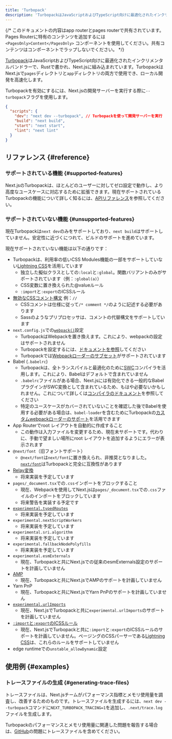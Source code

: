 ```yaml
---
title: 'Turbopack'
description: 'TurbopackはJavaScriptおよびTypeScript向けに最適化されたインクリメンタルバンドラーで、Rustで書かれ、Next.jsに組み込まれています。'
---
```


{/* このドキュメントの内容はapp routerとpages routerで共有されています。Pages Routerに特有のコンテンツを追加するには `<PagesOnly>Content</PagesOnly>` コンポーネントを使用してください。共有コンテンツはコンポーネントでラップしないでください。 */}

[Turbopack](https://turbo.build/pack)はJavaScriptおよびTypeScript向けに最適化されたインクリメンタルバンドラーで、Rustで書かれ、Next.jsに組み込まれています。TurbopackはNext.jsで`pages`ディレクトリと`app`ディレクトリの両方で使用でき、ローカル開発を高速化します。

Turbopackを有効にするには、Next.jsの開発サーバーを実行する際に`--turbopack`フラグを使用します。

```json title="package.json" highlight={3}
{
  "scripts": {
    "dev": "next dev --turbopack", // Turbopackを使って開発サーバーを実行
    "build": "next build",
    "start": "next start",
    "lint": "next lint"
  }
}
```

## リファレンス {#reference}

### サポートされている機能 {#supported-features}

Next.jsのTurbopackは、ほとんどのユーザーに対してゼロ設定で動作し、より高度なユースケースに対応するために拡張できます。現在サポートされているTurbopackの機能について詳しく知るには、[APIリファレンス](/docs/app/api-reference/config/next-config-js/turbo)を参照してください。

### サポートされていない機能 {#unsupported-features}

現在Turbopackは`next dev`のみをサポートしており、`next build`はサポートしていません。安定性に近づくにつれて、ビルドのサポートを進めています。

現在サポートされていない機能は以下の通りです：

- Turbopackは、利用率の低いCSS Modules機能の一部をサポートしていない[Lightning CSS](https://lightningcss.dev/)を活用しています
  - 独立した擬似クラスとしての`:local`と`:global`。関数バリアントのみがサポートされています（例：`:global(a)`）
  - CSS変数に置き換えられた@valueルール
  - `:import`と`:export`のICSSルール
- [無効なCSSコメント構文](https://stackoverflow.com/questions/51843506/are-double-slash-comments-valid-in-css) 例：`//`
  - CSSコメントは仕様に従って`/* comment */`のように記述する必要があります
  - Sassのようなプリプロセッサは、コメントの代替構文をサポートしています
- `next.config.js`での[`webpack()`](/docs/app/api-reference/config/next-config-js/webpack)設定
  - TurbopackはWebpackを置き換えます。これにより、webpackの設定はサポートされません
  - Turbopackを設定するには、[ドキュメントを参照](/docs/app/api-reference/config/next-config-js/turbo)してください
  - Turbopackでは[Webpackローダーのサブセット](/docs/app/api-reference/config/next-config-js/turbo#configuring-webpack-loaders)がサポートされています
- Babel (`.babelrc`)
  - Turbopackは、全トランスパイルと最適化のために[SWC](/docs/architecture/nextjs-compiler#why-swc)コンパイラを活用します。これにより、Babelはデフォルトで含まれていません
  - `.babelrc`ファイルがある場合、Next.jsには有効化できる一般的なBabelプラグインがSWC変換として含まれているため、もはや必要ないかもしれません。これについて詳しくは[コンパイラのドキュメント](/docs/architecture/nextjs-compiler#supported-features)を参照してください
  - 特定のユースケースがカバーされていないことを確認した後でBabelを使用する必要がある場合は、`babel-loader`を含むためにTurbopackの[カスタムwebpackローダーのサポート](/docs/app/api-reference/config/next-config-js/turbo#configuring-webpack-loaders)を活用できます
- App Routerでroot レイアウトを自動的に作成すること
  - この動作は入力ファイルを変更するため、現在未サポートです。代わりに、手動で望ましい場所にroot レイアウトを追加するようにエラーが表示されます
- `@next/font`（旧フォントサポート）
  - `@next/font`は`next/font`に置き換えられ、非推奨となりました。[`next/font`](/docs/app/building-your-application/optimizing/fonts)はTurbopackと完全に互換性があります
- [Relay変換](/docs/architecture/nextjs-compiler#relay)
  - 将来実装を予定しています
- `pages/_document.tsx`での`.css`インポートをブロックすること
  - 現在、Webpackを使用してNext.jsは`pages/_document.tsx`での`.css`ファイルのインポートをブロックしています
  - 将来警告を実装する予定です
- [`experimental.typedRoutes`](/docs/app/api-reference/config/next-config-js/typedRoutes)
  - 将来実装を予定しています
- `experimental.nextScriptWorkers`
  - 将来実装を予定しています
- `experimental.sri.algorithm`
  - 将来実装を予定しています
- `experimental.fallbackNodePolyfills`
  - 将来実装を予定しています
- `experimental.esmExternals`
  - 現在、Turbopackと共にNext.jsでの従来のesmExternals設定のサポートを計画していません
- [AMP](https://nextjs.org/docs/canary/pages/building-your-application/configuring/amp)
  - 現在、Turbopackと共にNext.jsでAMPのサポートを計画していません
- Yarn PnP
  - 現在、Turbopackと共にNext.jsでYarn PnPのサポートを計画していません
- [`experimental.urlImports`](/docs/app/api-reference/config/next-config-js/urlImports)
  - 現在、Next.jsでTurbopackと共に`experimental.urlImports`のサポートを計画していません
- [`:import`と`:export`のICSSルール](https://github.com/css-modules/icss)
  - 現在、Next.jsでTurbopackと共に`:import`と`:export`のICSSルールのサポートを計画していません。ページングのCSSパーサーである[Lightning CSS](https://lightningcss.dev/css-modules.html)は、これらのルールをサポートしていません
- edge runtimeでの`unstable_allowDynamic`設定

## 使用例 {#examples}

### トレースファイルの生成 {#generating-trace-files}

トレースファイルは、Next.jsチームがパフォーマンス指標とメモリ使用量を調査し、改善するためのものです。トレースファイルを生成するには、`next dev --turbopack`コマンドに`NEXT_TURBOPACK_TRACING=1`を追加し、`.next/trace.log`ファイルを生成します。

Turbopackのパフォーマンスとメモリ使用量に関連した問題を報告する場合は、[GitHub](https://github.com/vercel/next.js)の問題にトレースファイルを含めてください。
